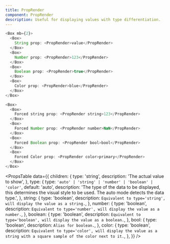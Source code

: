 ```yaml
---
title: PropRender
component: PropRender
description: Useful for displaying values with type differentiation.
---
```


```js live
<Box mb={2}>
  <Box>
    String prop: <PropRender>value</PropRender>
  </Box>
  <Box>
    Number prop: <PropRender>123</PropRender>
  </Box>
  <Box>
    Boolean prop: <PropRender>true</PropRender>
  </Box>
  <Box>
    Color prop: <PropRender>blue</PropRender>
  </Box>
</Box>

<Box>
  <Box>
    Forced string prop: <PropRender string>123</PropRender>
  </Box>
  <Box>
    Forced Number prop: <PropRender number>NaN</PropRender>
  </Box>
  <Box>
    Forced Boolean prop: <PropRender bool>bool</PropRender>
  </Box>
  <Box>
    Forced Color prop: <PropRender color>primary</PropRender>
  </Box>
</Box>
```

<PropsTable
  data={{
    children: {
      type: 'string',
      description: 'The actual value to show',
    },
    type: {
      type: `'auto' | 'string' | 'number' | 'boolean' | 'color'`,
      default: 'auto',
      description:
        'The type of the data to be displayed, this determines the visual style to be used. The auto mode detects the data type.',
    },
    string: {
      type: 'boolean',
      description: `Equivalent to type='string', will display the value as a string.`,
    },
    number: {
      type: 'boolean',
      description: `Equivalent to type='number', will display the value as a number.`,
    },
    boolean: {
      type: 'boolean',
      description: `Equivalent to type='boolean', will display the value as a boolean.`,
    },
    bool: {
      type: 'boolean',
      description: `Alias for boolean.`,
    },
    color: {
      type: 'boolean',
      description: `Equivalent to type='color', will display the value as a string with a square sample of the color next to it.`,
    },
  }}
/>
